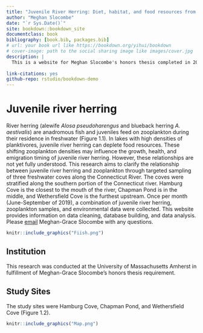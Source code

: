 ```yaml
--- 
title: "Juvenile River Herring: Diet, habitat, and food resources from the Connecticut River"
author: "Meghan Slocombe"
date: "`r Sys.Date()`"
site: bookdown::bookdown_site
documentclass: book
bibliography: [book.bib, packages.bib]
# url: your book url like https://bookdown.org/yihui/bookdown
# cover-image: path to the social sharing image like images/cover.jpg
description: |
  This is a website for Meghan Slocombe's honors thesis completed in 2020 at the University of Massachusetts Amherst.
  
link-citations: yes
github-repo: rstudio/bookdown-demo
---
```


# Juvenile river herring

River herring (alewife *Alosa pseudoharengus* and blueback herring *A. aestivalis*) are anadromous fish and juveniles feed on zooplankton during their residence in freshwater (Figure 1.1). In lakes with high densities of planktivores, juvenile river herring can deplete food resources. These shifting zooplankton densities may influence the growth, health, and emigration timing of juvenile river herring. However, these relationships are not yet fully understood. 
  This research aims to clarify the relationship between juvenile river herring and zooplankton through targeted sampling of three freshwater coves along the Connecticut River. The coves were stratified along the southern portion of the Connecticut river.  Hamburg Cove is the closest to the mouth of the river, Chapman Pond is in the middle, and Wethersfield Cove is the furthest upstream. Once per month (June-September of 2019), a combination of juvenile river herring, zooplankton samples, and environmental data were collected. This website provides information on data cleaning, database building, and data analysis. Please [email](mailto:slocombemg@gmail.com) Meghan-Grace Slocombe with any questions.
  
```r
knitr::include_graphics("Fiish.png")
```

## Institution 

This research was conducted at the University of Massachusetts Amherst in fulfillment of Meghan-Grace Slocombe's honors thesis requirement.

## Study Sites

The study sites were Hamburg Cove, Chapman Pond, and Wethersfield Cove (Figure 1.2).

```r
knitr::include_graphics("Map.png")
```
